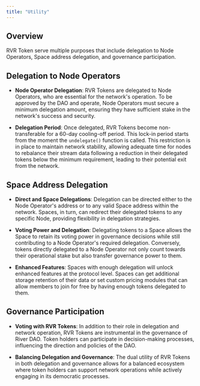 ```yaml
---
title: "Utility"
---
```


## Overview

RVR Token serve multiple purposes that include delegation to Node Operators, Space address delegation, and governance participation.

## Delegation to Node Operators

- **Node Operator Delegation**: RVR Tokens are delegated to Node Operators, who are essential for the network's operation. To be approved by the DAO and operate, Node Operators must secure a minimum delegation amount, ensuring they have sufficient stake in the network's success and security.

- **Delegation Period**: Once delegated, RVR Tokens become non-transferable for a 60-day cooling-off period. This lock-in period starts from the moment the `undelegate()` function is called. This restriction is in place to maintain network stability, allowing adequate time for nodes to rebalance their stream data following a reduction in their delegated tokens below the minimum requirement, leading to their potential exit from the network.

## Space Address Delegation

- **Direct and Space Delegations**: Delegation can be directed either to the Node Operator's address or to any valid Space address within the network. Spaces, in turn, can redirect their delegated tokens to any specific Node, providing flexibility in delegation strategies.

- **Voting Power and Delegation**: Delegating tokens to a Space allows the Space to retain its voting power in governance decisions while still contributing to a Node Operator's required delegation. Conversely, tokens directly delegated to a Node Operator not only count towards their operational stake but also transfer governance power to them.

- **Enhanced Features**: Spaces with enough delegation will unlock enhanced features at the protocol level. Spaces can get additional storage retention of their data or set custom pricing modules that can allow members to join for free by having enough tokens delegated to them.

## Governance Participation

- **Voting with RVR Tokens**: In addition to their role in delegation and network operation, RVR Tokens are instrumental in the governance of River DAO. Token holders can participate in decision-making processes, influencing the direction and policies of the DAO.

- **Balancing Delegation and Governance**: The dual utility of RVR Tokens in both delegation and governance allows for a balanced ecosystem where token holders can support network operations while actively engaging in its democratic processes.
